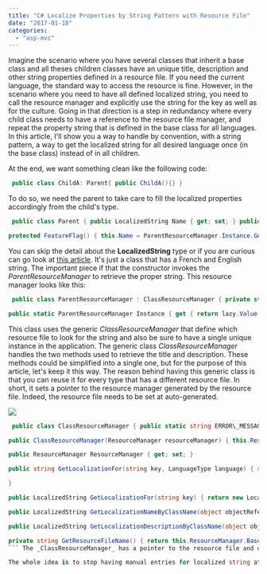 ```yaml
---
title: "C# Localize Properties by String Pattern with Resource File"
date: "2017-01-18"
categories: 
  - "asp-mvc"
---
```


Imagine the scenario where you have several classes that inherit a base class and all theses children classes have an unique title, description and other string properties defined in a resource file. If you need the current language, the standard way to access the resource is fine. However, in the scenario where you need to have all defined localized string, you need to call the resource manager and explicitly use the string for the key as well as for the culture. Going in that direction is a step in redundancy where every child class needs to have a reference to the resource file manager, and repeat the property string that is defined in the base class for all languages. In this article, I'll show you a way to handle by convention, with a string pattern, a way to get the localized string for all desired language once (in the base class) instead of in all children.

At the end, we want something clean like the following code: 
```csharp
 public class ChildA: Parent{ public ChildA(){} } 
```

To do so, we need the parent to take care to fill the localized properties accordingly from the child's type.


```csharp
 public class Parent { public LocalizedString Name { get; set; } public LocalizedString Description { get; set; }

protected FeatureFlag() { this.Name = ParentResourceManager.Instance.GetLocalizationNameByClassName(this); this.Description = ParentResourceManager.Instance.GetLocalizationDescriptionByClassName(this); } } 
```

You can skip the detail about the **LocalizedString** type or if you are curious can go look at [this article](http://patrickdesjardins.com/blog/how-to-have-localized-string-with-mvc-and-entity-framework). It's just a class that has a French and English string. The important piece if that the constructor invokes the _ParentResourceManager_ to retrieve the proper string. This resource manager looks like this:


```csharp
 public class ParentResourceManager : ClassResourceManager { private static readonly Lazy<ParentResourceManager> lazy = new Lazy<ParentResourceManager>(() => new ParentResourceManager());

public static ParentResourceManager Instance { get { return lazy.Value; } } private ParentResourceManager(): base(ApplicationTier.ParentResource.ResourceManager) { } } 
```

This class uses the generic _ClassResourceManager_ that define which resource file to look for the string and also be sure to have a single unique instance in the application. The generic class _ClassResourceManager_ handles the two methods used to retrieve the title and description. These methods could be simplified into a single one, but for the purpose of this article, let's keep it this way. The reason behind having this generic class is that you can reuse it for every type that has a different resource file. In short, it sets a pointer to the resource manager generated by the resource file. Indeed, the resource file needs to be set at auto-generated.

[![](http://patrickdesjardins.com/blog/wp-content/uploads/2017/01/ResourceManager.png)](http://patrickdesjardins.com/blog/?attachment_id=4900)


```csharp
 public class ClassResourceManager { public static string ERROR\_MESSAGE\_FORMAT = "[{0}] not found for language [{1}] in file [{2}]";

public ClassResourceManager(ResourceManager resourceManager) { this.ResourceManager = resourceManager; }

public ResourceManager ResourceManager { get; set; }

public string GetLocalizationFor(string key, LanguageType language) { string languageTwoLetters = ""; switch (language) { case LanguageType.English: languageTwoLetters = "en"; break; case LanguageType.French: languageTwoLetters = "fr"; break; } try { var resourceString = this.ResourceManager.GetString(key, CultureInfo.CreateSpecificCulture(languageTwoLetters)); if (resourceString == null) { return string.Format(ERROR\_MESSAGE\_FORMAT, key, language, this.GetResourceFileName()); } return resourceString; } catch (Exception) { return string.Format(ERROR\_MESSAGE\_FORMAT, key, language, this.GetResourceFileName()); }

}

public LocalizedString GetLocalizationFor(string key) { return new LocalizedString { French = this.GetLocalizationFor(key, LanguageType.French), English = this.GetLocalizationFor(key, LanguageType.English) }; }

public LocalizedString GetLocalizationNameByClassName(object objectReference) { var objectType = objectReference.GetType(); var name = objectType.Name + "\_Name"; return new LocalizedString { French = this.GetLocalizationFor(name, LanguageType.French), English = this.GetLocalizationFor(name, LanguageType.English) }; }

public LocalizedString GetLocalizationDescriptionByClassName(object objectReference) { var objectType = objectReference.GetType(); var name = objectType.Name + "\_Description"; return new LocalizedString { French = this.GetLocalizationFor(name, LanguageType.French), English = this.GetLocalizationFor(name, LanguageType.English) }; }

private string GetResourceFileName() { return this.ResourceManager.BaseName; } } 
``` The _ClassResourceManager_ has a pointer to the resource file and use the name of the child class to concatenate with the property string name. For example, with _ClassA_, the developer must defined in the resource file _ClassA\_Title_ and _ClassA\_Description_. If the developer forget, the code will thrown an exception telling exactly which resource name is missing which is convenient and pretty clear.

The whole idea is to stop having manual entries for localized string at the cost of depending on a pattern for properties that are shared across all children. Since we know which properties the parent needs to be localized, it's easy to have this one handle how to retrieve the localized string from a specific resource file.
